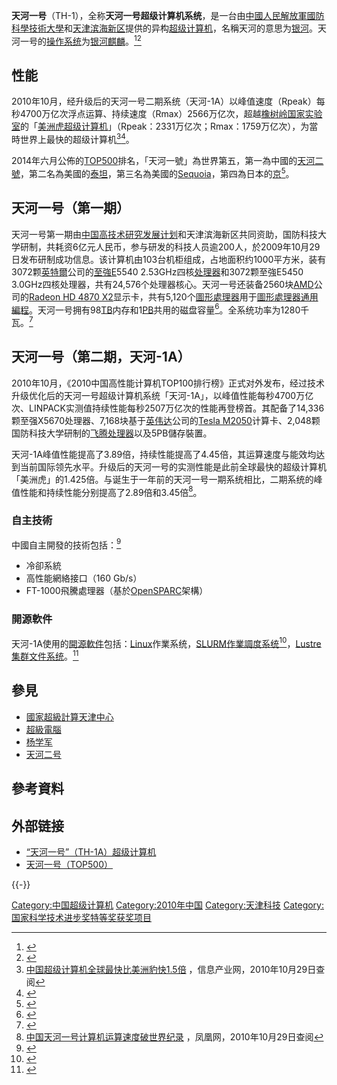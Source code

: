 {{Link style|time=2015-12-11T09:41:33+00:00}}
{{Infobox custom computer
| Name = 天河-1和天河-1A
| Image =
| Caption = 天河-1A
| Dates = 天河-1：2009年10月29日，<br/>天河-1A：2010年10月28日
| Location = [[国家超级计算天津中心|国家超级计算天津中心]]
| Sponsors = [[中國人民解放軍國防科學技術大學|中國人民解放軍國防科學技術大學]]
| Operators = [[国家超级计算中心|国家超级计算中心]]
| Architecture =
| Disk space = 96 TB (98304 GB) for天河-1,<br> 262TB for天河-1A
| Storage =
| Speed = 天河-1: 563.1 [[FLOPS|teraFLOPS]]（[[:en:LINPACK_benchmarks|R<sub>max</sub>]]）1,206.2 [[FLOPS|teraFLOPS]]（[[:en:LINPACK_benchmarks|R<sub>peak</sub>]]）,<br>天河-1A: 2,566.0 [[FLOPS|teraFLOPS]]（[[:en:LINPACK_benchmarks|R<sub>max</sub>]]）4,701.0 [[FLOPS|teraFLOPS]]（[[:en:LINPACK_benchmarks|R<sub>peak</sub>]]）
| Power =
| Space =
| Cost =
| ChartName = TOP500
| ChartPosition = 1
| ChartDate = 2010年11月（天河-1A）
| Purpose = 石油钻探，[[飞行模拟|飞行模拟]]
| Legacy =
| Emulators =
| Sources = [http://www.top500.org/system/10587 top500.org]
| Website =
}}
{{noteTA|G1=IT}}
'''天河一号'''（TH-1），全称'''天河一号超级计算机系统'''，是一台由[[中國人民解放軍國防科學技術大學|中國人民解放軍國防科學技術大學]]和[[滨海新区|天津滨海新区]]提供的异构[[超级计算机|超级计算机]]，名稱天河的意思为[[银河|银河]]。天河一号的[[操作系统|操作系统]]为[[银河麒麟|银河麒麟]]。<ref name="CBC28Oct10">{{cite news | url = http://www.cbc.ca/technology/story/2010/10/28/technology-china-fastest-supercomputer.html | title = China's supercomputer called world's fastest - Tianhe-1 can make 2,507 trillion calculations per second | accessdate = 2010-10-28 | last = CBC News | authorlink =  | work = [[加拿大廣播公司|加拿大廣播公司]] | date = October 2010 | archive-date = 2010-10-31 | archive-url = https://web.archive.org/web/20101031103237/http://www.cbc.ca/technology/story/2010/10/28/technology-china-fastest-supercomputer.html | dead-url = no }}</ref><ref name="TuxMachines">{{cite news | url = http://www.tuxmachines.org/node/45558 | title = Nearly every supercomputer runs Linux | accessdate = 2010-10-28 | last = srlinuxx | authorlink =  | work = Tux Machines | date = May 2010 | archive-date = 2021-01-18 | archive-url = https://web.archive.org/web/20210118101127/http://www.tuxmachines.org/node/45558 | dead-url = no }}</ref>

== 性能 ==
2010年10月，经升级后的天河一号二期系统（天河-1A）以峰值速度（Rpeak）每秒4700万亿次浮点运算、持续速度（Rmax）2566万亿次，超越[[橡树岭国家实验室|橡树岭国家实验室]]的「[[美洲虎_(超級計算機)|美洲虎超级计算机]]」（Rpeak：2331万亿次；Rmax：1759万亿次），为當時世界上最快的超级计算机<ref>[http://miit.ccidnet.com/art/32509/20101029/2228599_1.html 中国超级计算机全球最快比美洲豹快1.5倍] {{Wayback|url=http://miit.ccidnet.com/art/32509/20101029/2228599_1.html |date=20101105040622 }}，信息产业网，2010年10月29日查阅</ref><ref>{{cite web|title=November 2010|url=http://top500.org/lists/2010/11|publisher=http://top500.org/|accessdate=2010-11-16|archive-date=2020-06-19|archive-url=https://web.archive.org/web/20200619122059/https://www.top500.org/lists/2010/11/|dead-url=no}}</ref>。

2014年六月公佈的[[TOP500|TOP500]]排名，「天河一號」為世界第五，第一為中國的[[天河二号|天河二號]]，第二名為美國的[[泰坦_(超級電腦)|泰坦]]，第三名為美國的[[Sequoia|Sequoia]]，第四為日本的[[京_(超级计算机)|京]]<ref>{{Cite web |url=http://technews.tw/2014/06/24/top500-201406/ |title=存档副本 |access-date=2015-08-13 |archive-date=2021-01-18 |archive-url=https://web.archive.org/web/20210118101200/https://technews.tw/2014/06/24/top500-201406/ |dead-url=no }}</ref>。

== 天河一号（第一期） ==
天河一号第一期由[[863计划|中国高技术研究发展计划]]和天津滨海新区共同资助，国防科技大学研制，共耗资6亿元人民币，参与研发的科技人员逾200人，於2009年10月29日发布研制成功信息。该计算机由103台机柜组成，占地面积约1000平方米，装有3072颗[[英特爾|英特爾]]公司的[[至强|至強]]E5540 2.53GHz四核[[中央处理器|处理器]]和3072颗至強E5450 3.0GHz四核处理器，共有24,576个处理器核心。天河一号还装备2560块[[AMD|AMD]]公司的[[ATI_Radeon_HD_4000|Radeon HD 4870 X2]]显示卡，共有5,120个[[圖形處理器|圖形處理器]]用于[[通用图形处理器|圖形處理器通用編程]]。天河一号拥有98[[太字节|TB]]内存和1[[拍字节|PB]]共用的磁盘容量<ref>{{cite web | url=http://nscc-tj.gov.cn/show.asp?id=195 | title=天河一号A超级计算机系统 | publisher=国家超级计算天津中心 | accessdate=2011-10-17 | archive-date=2016-03-06 | archive-url=https://web.archive.org/web/20160306044128/http://nscc-tj.gov.cn/show.asp?id=195 | dead-url=no }}</ref>。全系统功率为1280千瓦。<ref>{{cite web | url=http://www.pcpop.com/doc/0/457/457513_1.shtml | title=2560块4870X2打造天河一号超级计算机 | publisher=泡泡网 | date=2009-10-30 | accessdate=2011-10-17 | author=孙敏杰 | archive-date=2018-04-23 | archive-url=https://web.archive.org/web/20180423171719/http://www.pcpop.com/doc/0/457/457513_1.shtml | dead-url=no }}</ref>

== 天河一号（第二期，天河-1A） ==
2010年10月，《2010中国高性能计算机TOP100排行榜》正式对外发布，经过技术升级优化后的天河一号超级计算机系统「天河-1A」，以峰值性能每秒4700万亿次、LINPACK实测值持续性能每秒2507万亿次的性能再登榜首。其配备了14,336颗至强X5670处理器、7,168块基于[[英伟达|英伟达]]公司的[[NVIDIA_Tesla|Tesla M2050]]计算卡、2,048颗国防科技大学研制的[[飞腾处理器|飞腾处理器]]以及5PB儲存裝置。

天河-1A峰值性能提高了3.89倍，持续性能提高了4.45倍，其运算速度与能效均达到当前国际领先水平。升级后的天河一号的实测性能是此前全球最快的超级计算机「美洲虎」的1.425倍。与诞生于一年前的天河一号一期系统相比，二期系统的峰值性能和持续性能分别提高了2.89倍和3.45倍<ref>[http://news.ifeng.com/mainland/detail_2010_10/29/2934286_0.shtml 中国天河一号计算机运算速度破世界纪录] {{Wayback|url=http://news.ifeng.com/mainland/detail_2010_10/29/2934286_0.shtml |date=20200420174457 }}，凤凰网，2010年10月29日查阅</ref>。

===自主技術===
中國自主開發的技術包括：<ref>{{Cite web |url=http://www.nvidia.com/content/mp4/sc-2010/theater/keane-sc10.mp4 |title=First Look at the World's Fastest Supercomputer-Tianhe 1 |access-date=2011-10-04 |archive-date=2021-02-25 |archive-url=https://web.archive.org/web/20210225234510/https://www.nvidia.com/content/mp4/sc-2010/theater/keane-sc10.mp4 |dead-url=no }}</ref>
* 冷卻系統
* 高性能網絡接口（160 Gb/s）
* FT-1000飛騰處理器（基於[[OpenSPARC|OpenSPARC]]架構）

===開源軟件===
天河-1A使用的[[开源软件|開源軟件]]包括：[[Linux|Linux]]作業系统，[[:en:Simple_Linux_Utility_for_Resource_Management|SLURM]][[作業調度系统|作業調度系统]]<ref>{{Cite web |url=https://computing.llnl.gov/linux/slurm/slurm_sc10_bof.pdf |title=SLURM Version 2.2: Features and Release Plans |access-date=2011-03-20 |archive-url=https://web.archive.org/web/20110811061635/https://computing.llnl.gov/linux/slurm/slurm_sc10_bof.pdf |archive-date=2011-08-11 |dead-url=yes }}</ref>，[[Lustre|Lustre]][[集群文件系统|集群文件系统]]。<ref>{{Cite web |url=http://www.theregister.co.uk/2010/10/28/china_tianhe_1a_supercomputer |title=China takes HPC heavyweight title |access-date=2011-03-20 |archive-date=2020-04-20 |archive-url=https://web.archive.org/web/20200420174510/https://www.theregister.co.uk/2010/10/28/china_tianhe_1a_supercomputer |dead-url=no }}</ref>

== 參見 ==
* [[国家超级计算天津中心|國家超級計算天津中心]]
* [[超級電腦|超級電腦]]
* [[杨学军|杨学军]]
* [[天河二号|天河二号]]

== 參考資料 ==
{{Reflist|2}}

== 外部链接 ==
{{Portalbox|資訊科技}}
* [http://www.nscc-tj.gov.cn/resources/resources_2.asp “天河一号”（TH-1A）超级计算机] {{Wayback|url=http://www.nscc-tj.gov.cn/resources/resources_2.asp |date=20171008200657 }}
* [http://www.top500.org/system/10186 天河一号（TOP500）] {{Wayback|url=http://www.top500.org/system/10186 |date=20091119033715 }}

{{-}}
{{s-start}}
{{s-ach|rec}}
{{s-bef|before=[[美洲虎_(超級計算機)|美洲虎]]<br />1.75 petaflops}}
{{s-ttl
|title = [[TOP500|世界最强的超级电脑]]
|years = 2010年10月 – 2011年6月
}}
{{s-aft|after=[[京_(超级电脑)|京]]<br />8.2 petaflops}}
{{s-end}}
{{中国国家超级计算中心}}

[[Category:中国超级计算机|Category:中国超级计算机]]
[[Category:2010年中国|Category:2010年中国]]
[[Category:天津科技|Category:天津科技]]
[[Category:国家科学技术进步奖特等奖获奖项目|Category:国家科学技术进步奖特等奖获奖项目]]